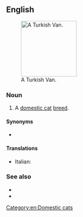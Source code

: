 ==English==
[[File:Turkish Van Example2.jpg|thumb|right|150px|A Turkish Van.]]

===Noun===
{{en-noun|head=[[Turkish]] [[van|Van]]}}

# A [[domestic cat]] [[breed]].

====Synonyms====
* {{l|en|Turkish Vankedisi}}

====Translations====
{{checktrans-top}}
* Italian: {{t-check|it|gatto Turkish Van}}
{{trans-mid}}
{{trans-bottom}}

===See also===
* {{pedia|Turkish Van}}
* {{commonslite|Category:Turkish Van}}

[[Category:en:Domestic cats]]